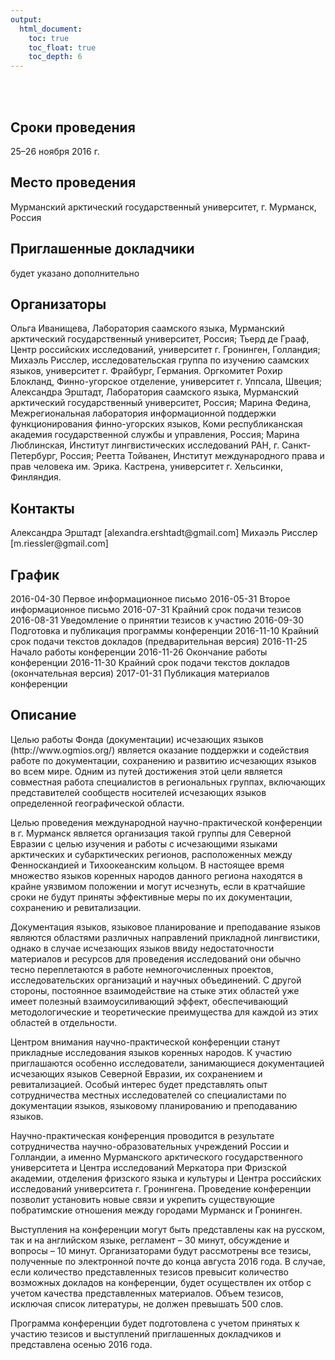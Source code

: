 ```yaml
---
output:
  html_document:
    toc: true
    toc_float: true
    toc_depth: 6
---
```


</br>
</br>

## Сроки проведения

25–26 ноября 2016 г.

## Место проведения

Мурманский арктический государственный университет, г. Мурманск, Россия 

## Приглашенные докладчики

будет указано дополнительно

## Организаторы

Ольга Иванищева, Лаборатория саамского языка, Мурманский арктический государственный университет, Россия; 
Тьерд де Грааф, Центр российских исследований, университет г. Гронинген, Голландия;
Михаэль Рисслер, исследовательская группа по изучению саамских языков, университет г. Фрайбург, Германия. 
Оргкомитет
Рохир Блокланд, Финно-угорское отделение, университет г. Уппсала, Швеция; 
Александра Эрштадт, Лаборатория саамского языка, Мурманский арктический государственный университет, Россия;
Марина Федина, Межрегиональная лаборатория информационной поддержки функционирования финно-угорских языков, Коми республиканская академия государственной службы и управления, Россия;
Марина Люблинская, Институт лингвистических исследований РАН, г. Санкт-Петербург, Россия;
Реетта Тойванен, Институт международного права и прав человека им. Эрика. Кастрена, университет г. Хельсинки, Финляндия. 

## Контакты

Александра Эрштадт [alexandra.ershtadt@gmail.com]
Михаэль Рисслер [m.riessler@gmail.com]

## График

2016-04-30 Первое информационное письмо
2016-05-31 Второе информационное письмо
2016-07-31 Крайний срок подачи тезисов
2016-08-31 Уведомление о принятии тезисов к участию
2016-09-30 Подготовка и публикация программы конференции
2016-11-10 Крайний срок подачи текстов докладов (предварительная версия)
2016-11-25 Начало работы конференции 
2016-11-26 Окончание работы конференции
2016-11-30 Крайний срок подачи текстов докладов (окончательная версия) 
2017-01-31 Публикация материалов конференции 

## Описание

Целью работы Фонда (документации) исчезающих языков (http://www.ogmios.org/) является оказание поддержки и содействия работе по документации, сохранению и развитию исчезающих языков во всем мире. Одним из путей достижения этой цели является совместная работа специалистов в региональных группах, включающих представителей сообществ носителей исчезающих языков определенной географической области. 

Целью проведения международной научно-практической конференции в г. Мурманск является организация такой группы для Северной Евразии с целью изучения и работы с исчезающими языками арктических и субарктических регионов, расположенных между Фенноскандией и Тихоокеанским кольцом. В настоящее время множество языков коренных народов данного региона находятся в крайне уязвимом положении и могут исчезнуть, если в кратчайшие сроки не будут приняты эффективные меры по их документации, сохранению и ревитализации. 

Документация языков, языковое планирование и преподавание языков являются областями различных направлений прикладной лингвистики, однако в случае исчезающих языков ввиду недостаточности материалов и ресурсов для проведения исследований они обычно тесно переплетаются в работе немногочисленных проектов, исследовательских организаций и научных объединений. С другой стороны, постоянное взаимодействие на стыке этих областей уже имеет полезный взаимоусиливающий эффект, обеспечивающий методологические и теоретические преимущества для каждой из этих областей в отдельности. 

Центром внимания научно-практической конференции станут прикладные исследования языков коренных народов. К участию приглашаются особенно исследователи, занимающиеся документацией исчезающих языков Северной Евразии, их сохранением и ревитализацией. Особый интерес будет представлять опыт сотрудничества местных исследователей со специалистами по документации языков, языковому планированию и преподаванию языков. 

Научно-практическая конференция проводится в результате сотрудничества научно-образовательных учреждений России и Голландии, а именно Мурманского арктического государственного университета и Центра исследований Меркатора при Фризской академии, отделения фризского языка и культуры и Центра российских исследований университета г. Гронингена. Проведение конференции позволит установить новые связи и укрепить существующие побратимские отношения между городами Мурманск и Гронинген. 

Выступления на конференции могут быть представлены как на русском, так и на английском языке, регламент – 30 минут, обсуждение и вопросы – 10 минут. 
Организаторами будут рассмотрены все тезисы, полученные по электронной почте до конца августа 2016 года. В случае, если количество представленных тезисов превысит количество возможных докладов на конференции, будет осуществлен их отбор с учетом качества представленных материалов. Объем тезисов, исключая список литературы, не должен превышать 500 слов.   

Программа конференции будет подготовлена с учетом принятых к участию тезисов и выступлений приглашенных докладчиков и представлена осенью 2016 года.  
